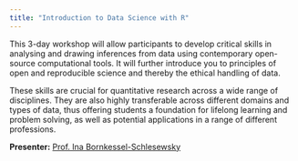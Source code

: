 ```yaml
---
title: "Introduction to Data Science with R"
---
```


This 3-day workshop will allow participants to develop critical skills in analysing and drawing inferences from data using contemporary open-source computational tools. It will further introduce you to principles of open and reproducible science and thereby the ethical handling of data.

These skills are crucial for quantitative research across a wide range of disciplines. They are also highly transferable across different domains and types of data, thus offering students a foundation for lifelong learning and problem solving, as well as potential applications in a range of different professions.

**Presenter:** [Prof. Ina Bornkessel-Schlesewsky](https://people.unisa.edu.au/ina.bornkessel-schlesewsky)
